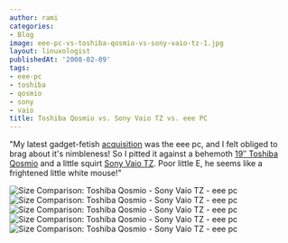 ```yaml
---
author: rami
categories:
- Blog
image: eee-pc-vs-toshiba-qosmio-vs-sony-vaio-tz-1.jpg
layout: linuxologist
publishedAt: '2008-02-09'
tags:
- eee-pc
- toshiba
- qosmio
- sony
- vaio
title: Toshiba Qosmio vs. Sony Vaio TZ vs. eee PC
---
```


"My latest gadget-fetish [acquisition](/2008/02/06/eee-pc-finally) was the eee pc, and I felt obliged to brag about it's nimbleness! So I pitted it against a behemoth [19″ Toshiba Qosmio](http://www.toshibadirect.com/td/b2c/ebtext.to?page=qosmio\_home) and a little squirt [Sony Vaio TZ](http://www.sonystyle.com/webapp/wcs/stores/servlet/CategoryDisplay?catalogId=10551&storeId=10151&langId=-1&categoryId=8198552921644507782&parentCategoryId=16154). Poor little E, he seems like a frightened little white mouse!"

![Size Comparison: Toshiba Qosmio - Sony Vaio TZ - eee pc](/assets/images/content/blog/eee-pc-vs-toshiba-qosmio-vs-sony-vaio-tz-1.jpg)
![Size Comparison: Toshiba Qosmio - Sony Vaio TZ - eee pc](/assets/images/content/blog/eee-pc-vs-toshiba-qosmio-vs-sony-vaio-tz-2.jpg)
![Size Comparison: Toshiba Qosmio - Sony Vaio TZ - eee pc](/assets/images/content/blog/eee-pc-vs-toshiba-qosmio-vs-sony-vaio-tz-3.jpg)
![Size Comparison: Toshiba Qosmio - Sony Vaio TZ - eee pc](/assets/images/content/blog/eee-pc-vs-toshiba-qosmio-vs-sony-vaio-tz-4.jpg)
![Size Comparison: Toshiba Qosmio - Sony Vaio TZ - eee pc](/assets/images/content/blog/eee-pc-vs-toshiba-qosmio-vs-sony-vaio-tz-5.jpg)